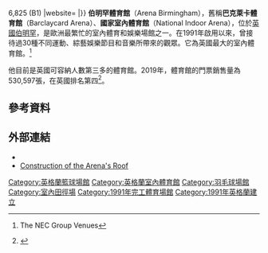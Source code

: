 {{Infobox stadium
|stadium_name=Utilita伯明罕體育館
|logo_image=[[File:National_Indoor_Arena_logo.svg|180px]]
|image=[[File:NIA,_Birmingham.jpg|250px]]
| former names = 國家室內體育館 (1991–2014)<br>巴克萊卡體育館 (2014–2017)<br>伯明罕體育館 (2017–2020)
|location={{GBR}}[[伯明罕|伯明罕]]愛德華國王路（King Edwards Road）
|coordinates= {{Coord|52|28|47|N|01|54|54|W|type:landmark_scale:3000|display=title,inline}}
|owner= [[National_Exhibition_Centre|NEC Group]]
|opened= 1991年10月4日
| renovated = 2013–14
|tenants=[[全英羽毛球公开锦标赛|全英羽毛球公开锦标赛]]<br>[[Aviva_Indoor_Grand_Prix|Aviva Indoor Grand Prix]]
| capacity = 15,800 (體育館)<ref>{{Cite web|url=https://www.necgroup.co.uk/our-brands/utilita-arena-birmingham/|title=Our Brands {{!}} Utilita Arena Birmingham|website=www.necgroup.co.uk|access-date=15 April 2020|archive-date=2021-10-10|archive-url=https://web.archive.org/web/20211010134801/https://www.necgroup.co.uk/our-brands/utilita-arena-birmingham/}}</ref><br>6,825 (B1)
|website={{URL|thenia.co.uk}}
|}}
'''伯明罕體育館'''（Arena Birmingham），舊稱'''巴克萊卡體育館'''（Barclaycard Arena）、'''國家室內體育館'''（National Indoor Arena），位於[[英國|英國]][[伯明罕|伯明罕]]，是歐洲最繁忙的室內體育和娛樂場館之一。在1991年啟用以來，曾接待過30種不同運動、綜藝娛樂節目和音樂所帶來的觀眾。它為英國最大的室內體育館。<ref>{{cite web |url=http://www.necgroup.co.uk/venues |title=存档副本 |accessdate=2014-09-02 |deadurl=yes |archiveurl=https://web.archive.org/web/20111112170939/http://www.necgroup.co.uk/venues |archivedate=2011-11-12 }} The NEC Group Venues</ref>

他目前是英國可容納人數第三多的體育館。2019年，體育館的門票銷售量為530,597張，在英國排名第四<ref name=":0">{{Cite web|url=https://www.pollstar.com/Chart/2019/12/Top200Arenas_797.pdf|title=2019 Worldwide Ticket Sales Top 200 Arena Venues|date=16 December 2019|website=Pollstar|access-date=2 January 2020|archive-date=2021-01-29|archive-url=https://web.archive.org/web/20210129025534/https://www.pollstar.com/Chart/2019/12/Top200Arenas_797.pdf}}</ref>。

==參考資料==
{{reflist}}

==外部連結==
{{Commons category}}
*{{Official website|http://www.thenia.co.uk}}
*[https://web.archive.org/web/20070207095346/http://www.merouk.co.uk/structures/1990nia.htm Construction of the Arena's Roof]

{{S-start}}
{{Succession box|
  title=[[世界室內田徑錦標賽|世界室內田徑錦標賽]]<br> 比賽場館|
  before=''[[大西洋館|大西洋館]]'' <br/> [[里斯本|里斯本]]|
  after=''[[布達佩斯體育館|布達佩斯體育館]]'' <br/> [[布達佩斯|布達佩斯]]|
  years='''[[2003年世界室內田徑錦標賽|2003]]'''
}}

{{Authority control}}

[[Category:英格蘭籃球場館|Category:英格蘭籃球場館]]
[[Category:英格蘭室內體育館|Category:英格蘭室內體育館]]
[[Category:羽毛球場館|Category:羽毛球場館]]
[[Category:室內田徑場|Category:室內田徑場]]
[[Category:1991年完工體育場館|Category:1991年完工體育場館]]
[[Category:1991年英格蘭建立|Category:1991年英格蘭建立]]